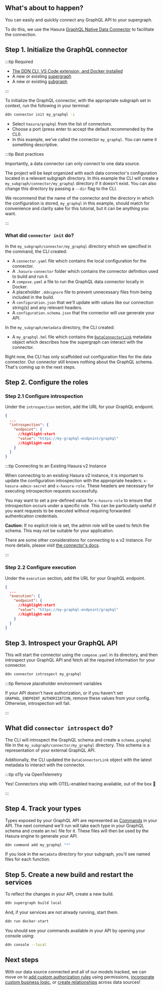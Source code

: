 
## What's about to happen?

You can easily and quickly connect any GraphQL API to your supergraph.

To do this, we use the Hasura [GraphQL Native Data Connector](https://github.com/hasura/ndc-graphql) to facilitate the
connection.

<Thumbnail src="/img/get-started/ERD/connect-data.png" alt="Connect a data source" width="1000px" />

## Step 1. Initialize the GraphQL connector

:::tip Required

- [The DDN CLI, VS Code extension, and Docker installed](/getting-started/build/00-prerequisites.mdx)
- A new or existing [supergraph](/getting-started/build/01-init-supergraph.mdx)
- A new or existing [subgraph](/getting-started/build/02-init-subgraph.mdx)

:::

To initialize the GraphQL connector, with the appropriate subgraph set in context, run the following in your terminal:

```bash title="Run the following command:"
ddn connector init my_graphql -i
```

- Select `hasura/graphql` from the list of connectors.
- Choose a port (press enter to accept the default recommended by the CLI).
- In this example, we've called the connector `my_graphql`. You can name it something descriptive.

:::tip Best practices

Importantly, a data connector can only connect to one data source.

The project will be kept organized with each data connector's configuration located in a relevant subgraph directory. In
this example the CLI will create a `my_subgraph/connector/my_graphql` directory if it doesn't exist. You can also change
this directory by passing a `--dir` flag to the CLI.

We recommend that the name of the connector and the directory in which the configuration is stored, `my_graphql` in this
example, should match for convenience and clarity sake for this tutorial, but it can be anything you want.

:::

### What did `connector init` do?

In the `my_subgraph/connector/my_graphql` directory which we specified in the command, the CLI created:

- A `connector.yaml` file which contains the local configuration for the connector.
- A `.hasura-connector` folder which contains the connector definition used to build and run it.
- A `compose.yaml` a file to run the GraphQL data connector locally in Docker.
- A placeholder `.ddnignore` file to prevent unnecessary files from being included in the build.
- A `configuration.json` that we'll update with values like our connection string(s) and any relevant headers.
- A `configuration.schema.json` that the connector will use generate your API.

In the `my_subgraph/metadata` directory, the CLI created:

- A `my_graphql.hml` file which contains the [`DataConnectorLink`](/supergraph-modeling/data-connector-links.mdx)
  metadata object which describes how the supergraph can interact with the connector.

Right now, the CLI has only scaffolded out configuration files for the data connector. Our connector still knows nothing
about the GraphQL schema. That's coming up in the next steps.

## Step 2. Configure the roles

### Step 2.1 Configure introspection

Under the `introspection` section, add the URL for your GraphQL endpoint.

```json title="Inside of my_subgraph/connector/my_graphql/configuration.json:"
{
  ...
  "introspection": {
    "endpoint": {
      //highlight-start
      "value": "https://my-graphql-endpoint/graphql"
      //highlight-end
    }
  }
}
```

:::tip Connecting to an Existing Hasura v2 Instance

When connecting to an existing Hasura v2 instance, it is important to update the configuration introspection with the
appropriate headers: `x-hasura-admin-secret` and `x-hasura-role`. These headers are necessary for executing
introspection requests successfully.

You may want to set a pre-defined value for `x-hasura-role` to ensure that introspection occurs under a specific role.
This can be particularly useful if you want requests to be executed without requiring forwarded authentication
credentials.

**Caution:** If no explicit role is set, the admin role will be used to fetch the schema. This may not be suitable for
your application.

There are some other considerations for connecting to a v2 instance. For more details, please visit
[the connector's docs](/connectors/external-apis/graphql.mdx).

:::

### Step 2.2 Configure execution

Under the `execution` section, add the URL for your GraphQL endpoint.

```json title="Inside of my_subgraph/connector/my_graphql/configuration.json:"
{
  ...
  "execution": {
    "endpoint": {
      //highlight-start
      "value": "https://my-graphql-endpoint/graphql"
      //highlight-end
    }
  }
}
```

## Step 3. Introspect your GraphQL API

This will start the connector using the `compose.yaml` in its directory, and then introspect your GraphQL API and fetch
all the required information for your connector.

```bash
ddn connector introspect my_graphql
```

:::tip Remove placeholder environment variables

If your API doesn't have authorization, or if you haven't set `GRAPHQL_ENDPOINT_AUTHORIZATION`, remove these values from
your config. Otherwise, introspection will fail.

:::

## What did `connector introspect` do?

The CLI will introspect the GraphQL schema and create a `schema.graphql` file in the `my_subgraph/connector/my_graphql`
directory. This schema is a representation of your external GraphQL API.

Additionally, the CLI updated the `DataConnectorLink` object with the latest metadata to interact with the connector.

:::tip o11y via OpenTelemetry

Yes! Connectors ship with OTEL-enabled tracing available, out of the box 🎉

:::

## Step 4. Track your types

Types exposed by your GraphQL API are represented as [Commands](/supergraph-modeling/commands.mdx) in your API. The next
command we'll run will take each type in your GraphQL schema and create an `hml` file for it. These files will then be
used by the Hasura engine to generate your API.

```bash title="Run the following to create your commands:"
ddn command add my_graphql "*"
```

If you look in the `metadata` directory for your subgraph, you'll see named files for each function.

## Step 5. Create a new build and restart the services

To reflect the changes in your API, create a new build.

```bash title= "Run the following:"
ddn supergraph build local
```

And, if your services are not already running, start them.

```bash title="Run the following:"
ddn run docker-start
```

You should see your commands available in your API by opening your console using:

```bash title="Run the following:"
ddn console --local
```

## Next steps

With our data source connected and all of our models tracked, we can move on to
[add custom authorization rules](/getting-started/build/05-add-permissions.mdx) using permissions,
[incorporate custom business logic](/getting-started/build/06-add-business-logic.mdx), or
[create relationships](/getting-started/build/07-create-a-relationship.mdx) across data sources!
